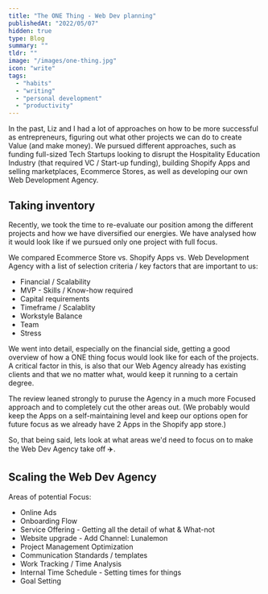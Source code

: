 ```yaml
---
title: "The ONE Thing - Web Dev planning"
publishedAt: "2022/05/07"
hidden: true
type: Blog
summary: ""
tldr: ""
image: "/images/one-thing.jpg"
icon: "write"
tags:
  - "habits"
  - "writing"
  - "personal development"
  - "productivity"
---
```


In the past, Liz and I had a lot of approaches on how to be more successful as entrepreneurs, figuring out what other projects we can do to create Value (and make money). We pursued different approaches, such as funding full-sized Tech Startups looking to disrupt the Hospitality Education Industry (that required VC / Start-up funding), building Shopify Apps and selling marketplaces, Ecommerce Stores, as well as developing our own Web Development Agency.

## Taking inventory

Recently, we took the time to re-evaluate our position among the different projects and how we have diversified our energies. We have analysed how it would look like if we pursued only one project with full focus.

We compared Ecommerce Store vs. Shopify Apps vs. Web Development Agency with a list of selection criteria / key factors that are important to us:

- Financial / Scalability
- MVP - Skills / Know-how required
- Capital requirements
- Timeframe / Scalablity
- Workstyle Balance
- Team
- Stress

We went into detail, especially on the financial side, getting a good overview of how a ONE thing focus would look like for each of the projects. A critical factor in this, is also that our Web Agency already has existing clients and that we no matter what, would keep it running to a certain degree.

The review leaned strongly to puruse the Agency in a much more Focused approach and to completely cut the other areas out. (We probably would keep the Apps on a self-maintaining level and keep our options open for future focus as we already have 2 Apps in the Shopify app store.)

So, that being said, lets look at what areas we'd need to focus on to make the Web Dev Agency take off ✈️.

## Scaling the Web Dev Agency

Areas of potential Focus:

- Online Ads
- Onboarding Flow
- Service Offering - Getting all the detail of what & What-not
- Website upgrade - Add Channel: Lunalemon
- Project Management Optimization
- Communication Standards / templates
- Work Tracking / Time Analysis
- Internal Time Schedule - Setting times for things
- Goal Setting

